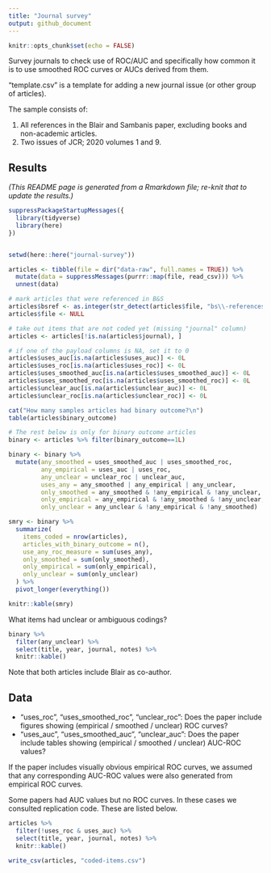 ```yaml
---
title: "Journal survey"
output: github_document
---
```


```r
knitr::opts_chunk$set(echo = FALSE)
```

Survey journals to check use of ROC/AUC and specifically how common it is to use smoothed ROC curves or AUCs derived from them. 

"template.csv" is a template for adding a new journal issue (or other group of articles).

The sample consists of:

1. All references in the Blair and Sambanis paper, excluding books and non-academic articles. 
2. Two issues of JCR; 2020 volumes 1 and 9. 



## Results

_(This README page is generated from a Rmarkdown file; re-knit that to update the results.)_

```r
suppressPackageStartupMessages({
  library(tidyverse)
  library(here)
})


setwd(here::here("journal-survey"))

articles <- tibble(file = dir("data-raw", full.names = TRUE)) %>%
  mutate(data = suppressMessages(purrr::map(file, read_csv))) %>%
  unnest(data)

# mark articles that were referenced in B&S
articles$bsref <- as.integer(str_detect(articles$file, "bs\\-references"))
articles$file <- NULL

# take out items that are not coded yet (missing "journal" column)
articles <- articles[!is.na(articles$journal), ]

# if one of the payload columns is NA, set it to 0
articles$uses_auc[is.na(articles$uses_auc)] <- 0L
articles$uses_roc[is.na(articles$uses_roc)] <- 0L
articles$uses_smoothed_auc[is.na(articles$uses_smoothed_auc)] <- 0L
articles$uses_smoothed_roc[is.na(articles$uses_smoothed_roc)] <- 0L
articles$unclear_auc[is.na(articles$unclear_auc)] <- 0L
articles$unclear_roc[is.na(articles$unclear_roc)] <- 0L

cat("How many samples articles had binary outcome?\n")
table(articles$binary_outcome)

# The rest below is only for binary outcome articles
binary <- articles %>% filter(binary_outcome==1L)

binary <- binary %>%
  mutate(any_smoothed = uses_smoothed_auc | uses_smoothed_roc,
         any_empirical = uses_auc | uses_roc,
         any_unclear = unclear_roc | unclear_auc,
         uses_any = any_smoothed | any_empirical | any_unclear,
         only_smoothed = any_smoothed & !any_empirical & !any_unclear,
         only_empirical = any_empirical & !any_smoothed & !any_unclear,
         only_unclear = any_unclear & !any_empirical & !any_smoothed) 

smry <- binary %>%
  summarize(
    items_coded = nrow(articles),
    articles_with_binary_outcome = n(),
    use_any_roc_measure = sum(uses_any),
    only_smoothed = sum(only_smoothed),
    only_empirical = sum(only_empirical),
    only_unclear = sum(only_unclear)
  ) %>%
  pivot_longer(everything())

knitr::kable(smry)

```

What items had unclear or ambiguous codings?

```r
binary %>% 
  filter(any_unclear) %>%
  select(title, year, journal, notes) %>%
  knitr::kable()
```

Note that both articles include Blair as co-author. 

## Data

- "uses_roc", "uses_smoothed_roc", "unclear_roc": Does the paper include figures showing (empirical / smoothed / unclear) ROC curves?
- "uses_auc", "uses_smoothed_auc", "unclear_auc": Does the paper include tables showing (empirical / smoothed / unclear) AUC-ROC values?

If the paper includes visually obvious empirical ROC curves, we assumed that any corresponding AUC-ROC values were also generated from empirical ROC curves. 

Some papers had AUC values but no ROC curves. In these cases we consulted replication code. These are listed below. 

```r
articles %>% 
  filter(!uses_roc & uses_auc) %>%
  select(title, year, journal, notes) %>%
  knitr::kable()
```


```r
write_csv(articles, "coded-items.csv")
```

